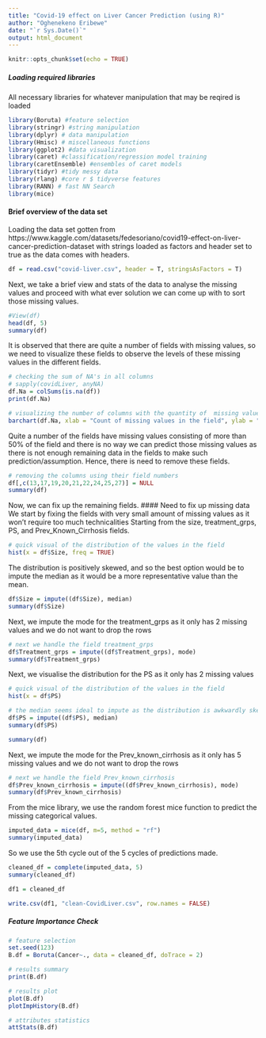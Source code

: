 ---
title: "Covid-19 effect on Liver Cancer Prediction (using R)"
author: "Oghenekeno Eribewe"
date: "`r Sys.Date()`"
output: html_document
---

```{r setup, include=FALSE}
knitr::opts_chunk$set(echo = TRUE)
```

##### Loading required libraries

All necessary libraries for whatever manipulation that may be reqired is loaded
```{r, include=FALSE}
library(Boruta) #feature selection
library(stringr) #string manipulation
library(dplyr) # data manipulation
library(Hmisc) # miscellaneous functions
library(ggplot2) #data visualization
library(caret) #classification/regression model training
library(caretEnsemble) #ensembles of caret models
library(tidyr) #tidy messy data
library(rlang) #core r $ tidyverse features
library(RANN) # fast NN Search
library(mice)
```

#### Brief overview of the data set

Loading the data set gotten from https://www.kaggle.com/datasets/fedesoriano/covid19-effect-on-liver-cancer-prediction-dataset
with strings loaded as factors and header set to true as the data comes with headers.

```{r}
df = read.csv("covid-liver.csv", header = T, stringsAsFactors = T)
```

Next, we take a brief view and stats of the data to analyse the missing values and proceed with what ever solution we can come up with to sort those missing values.
```{r}
#View(df)
head(df, 5)
summary(df)
```
It is observed that there are quite a number of fields with missing values, so we need to visualize these fields to observe the levels of these missing values in the different fields.
```{r}
# checking the sum of NA's in all columns
# sapply(covidLiver, anyNA)
df.Na = colSums(is.na(df))
print(df.Na)

# visualizing the number of columns with the quantity of  missing values
barchart(df.Na, xlab = "Count of missing values in the field", ylab = "Fields", main = "Visual of all fields with the number of missing values")
```
Quite a number of the fields have missing values consisting of more than 50% of the field and there is no way we can predict those missing values as there is not enough remaining data in the fields to make such prediction/assumption.
Hence, there is need to remove these fields.

```{r}
# removing the columns using their field numbers
df[,c(13,17,19,20,21,22,24,25,27)] = NULL
summary(df)
```
Now, we can fix up the remaining fields.
#### Need to fix up missing data 
We start by fixing the fields with very small amount of missing values as it won't require too much technicalities
Starting from the size, treatment_grps, PS, and Prev_Known_Cirrhosis fields.
```{r}
# quick visual of the distribution of the values in the field
hist(x = df$Size, freq = TRUE)
```
The distribution is positively skewed, and so the best option would be to impute the median as it would be a more representative value than the mean.
```{r}
df$Size = impute((df$Size), median)
summary(df$Size)
```
Next, we impute the mode for the treatment_grps as it only has 2 missing values and we do not want to drop the rows
```{r}
# next we handle the field treatment_grps
df$Treatment_grps = impute((df$Treatment_grps), mode)
summary(df$Treatment_grps)
```
Next, we visualise the distribution for the PS as it only has 2 missing values
```{r}
# quick visual of the distribution of the values in the field
hist(x = df$PS)

# the median seems ideal to impute as the distribution is awkwardly skewed
df$PS = impute((df$PS), median)
summary(df$PS)
```
```{r}
summary(df)
```
Next, we impute the mode for the Prev_known_cirrhosis as it only has 5 missing values and we do not want to drop the rows
```{r}
# next we handle the field Prev_known_cirrhosis
df$Prev_known_cirrhosis = impute((df$Prev_known_cirrhosis), mode)
summary(df$Prev_known_cirrhosis)
```

From the mice library, we use the random forest mice function to predict the missing categorical values.
```{r}
imputed_data = mice(df, m=5, method = "rf")
summary(imputed_data)
```
So we use the 5th cycle out of the 5 cycles of predictions made.
```{r}
cleaned_df = complete(imputed_data, 5)
summary(cleaned_df)

df1 = cleaned_df

write.csv(df1, "clean-CovidLiver.csv", row.names = FALSE)
```

##### Feature Importance Check

```{r}
# feature selection
set.seed(123)
B.df = Boruta(Cancer~., data = cleaned_df, doTrace = 2)

# results summary
print(B.df)

# results plot
plot(B.df)
plotImpHistory(B.df)

# attributes statistics
attStats(B.df)
```

